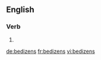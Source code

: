 ==English==

===Verb===
{{head|en|verb form}}

# {{en-third-person singular of|bedizen}}

[[de:bedizens]]
[[fr:bedizens]]
[[vi:bedizens]]